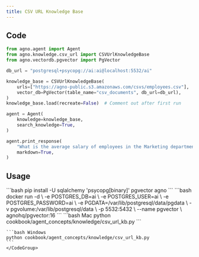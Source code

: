 ```yaml
---
title: CSV URL Knowledge Base
---
```


## Code

```python
from agno.agent import Agent
from agno.knowledge.csv_url import CSVUrlKnowledgeBase
from agno.vectordb.pgvector import PgVector

db_url = "postgresql+psycopg://ai:ai@localhost:5532/ai"

knowledge_base = CSVUrlKnowledgeBase(
    urls=["https://agno-public.s3.amazonaws.com/csvs/employees.csv"],
    vector_db=PgVector(table_name="csv_documents", db_url=db_url),
)
knowledge_base.load(recreate=False)  # Comment out after first run

agent = Agent(
    knowledge=knowledge_base,
    search_knowledge=True,
)

agent.print_response(
    "What is the average salary of employees in the Marketing department?",
    markdown=True,
)
```

## Usage

<Steps>
  <Snippet file="create-venv-step.mdx" />

  <Step title="Install libraries">
    ```bash
    pip install -U sqlalchemy 'psycopg[binary]' pgvector agno
    ```
  </Step>

  <Step title="Run PgVector">
    ```bash
    docker run -d \
      -e POSTGRES_DB=ai \
      -e POSTGRES_USER=ai \
      -e POSTGRES_PASSWORD=ai \
      -e PGDATA=/var/lib/postgresql/data/pgdata \
      -v pgvolume:/var/lib/postgresql/data \
      -p 5532:5432 \
      --name pgvector \
      agnohq/pgvector:16
    ```
  </Step>

  <Step title="Run Agent">
    <CodeGroup>
    ```bash Mac
    python cookbook/agent_concepts/knowledge/csv_url_kb.py
    ```

    ```bash Windows
    python cookbook/agent_concepts/knowledge/csv_url_kb.py
    ```
    </CodeGroup>
  </Step>
</Steps>